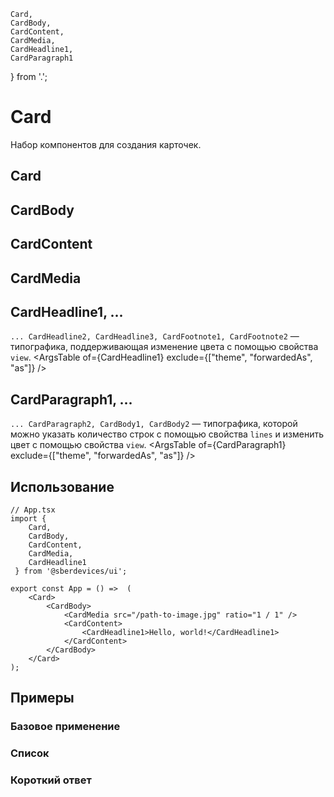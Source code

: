 


    Card,
    CardBody,
    CardContent,
    CardMedia,
    CardHeadline1,
    CardParagraph1
} from '.';

<Meta title="Content/Card" decorators={[InSpacing]} />

# Card
Набор компонентов для создания карточек.

## Card
<Description of={Card} />
<ArgsTable of={Card} />

## CardBody
<Description of={CardBody} />

## CardContent
<Description of={CardContent} />
<ArgsTable of={CardContent} />

## CardMedia
<Description of={CardMedia} />
<ArgsTable of={CardMedia} />

## CardHeadline1, ...
``... CardHeadline2, CardHeadline3, CardFootnote1, CardFootnote2`` — типографика, поддерживающая изменение цвета с помощью свойства ``view``.
<ArgsTable of={CardHeadline1} exclude={["theme", "forwardedAs", "as"]} />

## CardParagraph1, ...
``... CardParagraph2, CardBody1, CardBody2`` — типографика, которой можно указать количество строк с помощью свойства ``lines`` и изменить цвет с помощью свойства ``view``.
<ArgsTable of={CardParagraph1} exclude={["theme", "forwardedAs", "as"]} />

## Использование

```tsx
// App.tsx
import {
    Card,
    CardBody,
    CardContent,
    CardMedia,
    CardHeadline1
 } from '@sberdevices/ui';

export const App = () =>  (
    <Card>
        <CardBody>
            <CardMedia src="/path-to-image.jpg" ratio="1 / 1" />
            <CardContent>
                <CardHeadline1>Hello, world!</CardHeadline1>
            </CardContent>
        </CardBody>
    </Card>
);
```

## Примеры

### Базовое применение
<Canvas>
    <Story name="BasicValue" story={stories.BasicValue} />
    <Story name="BasicDefault" story={stories.BasicDefault} />
</Canvas>

### Список
<Canvas>
    <Story name="ListCard" story={stories.ListCard} />
    <Story name="ListAndHeader" story={stories.ListAndHeader} />
</Canvas>

### Короткий ответ
<Canvas>
    <Story name="FastAnswer" story={stories.FastAnswer} />
</Canvas>

